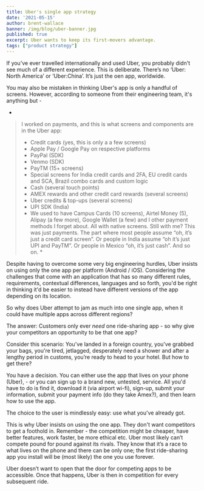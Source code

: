 ```yaml
---
title: Uber's single app strategy
date: '2021-05-15'
author: brent-wallace
banner: /img/blog/uber-banner.jpg
published: true
excerpt: Uber wants to keep its first-movers advantage.
tags: ["product strategy"]
---
```


If you’ve ever travelled internationally and used Uber, you probably didn't see much of a different experience. This is deliberate.  There’s no ‘Uber: North America’ or ‘Uber:China’. It’s just the oen app, worldwide. 

You may also be mistaken in thinking Uber's app is only a handful of screens. However, according to someone from their engineering team, it's anything but - 

*
> I worked on payments, and this is what screens and components are in the Uber app:
> - Credit cards (yes, this is only a a few screens)
> - Apple Pay / Google Pay on respective platforms
> - PayPal (SDK)
> - Venmo (SDK)
> - PayTM (15+ screens)
> - Special screens for India credit cards and 2FA, EU credit cards and SCA, Brazil combo cards and custom logic
> - Cash (several touch points)
> - AMEX rewards and other credit card rewards (several screens)
> - Uber credits & top-ups (several screens)
> - UPI SDK (India)
> - We used to have Campus Cards (10 screens), Airtel Money (5), Alipay (a few more), Google Wallet (a few) and I other payment methods I forget about. All with native screens. Still with me? This was just payments. The part where most people assume “oh, it’s just a credit card screen”. Or people in India assume “oh it’s just UPI and PayTM”. Or people in Mexico “oh, it’s just cash”. And so on. *


Despite having to overcome some very big engineering hurdles, Uber insists on using only the one app per platform (Android / iOS).
Considering the challenges that come with an application that has so many different rules, requirements, contextual differences, languages and so forth, you'd be right in thinking it'd be easier to instead have different versions of the app depending on its location. 


So why does Uber attempt to jam as much into one single app, when it could have multiple apps across different regions?

The answer: Customers only ever *need* one ride-sharing app - so why give your competitors an opportunity to be that one app? 

Consider this scenario: You’ve landed in a foreign country, you’ve grabbed your bags, you're tired, jetlagged, desperately need a shower and after a lengthy period in customs, you’re ready to head to your hotel. But how to get there? 

You have a decision. You can either use the app that lives on your phone (Uber), - or you can sign up to a brand new, untested, service. All you'd have to do is find it, download it (via airport wi-fi), sign-up, submit your information, submit your payment info  (do they take Amex?), and then learn how to use the app. 

The choice to the user is mindlessly easy: use what you've already got. 

This is why Uber insists on using the one app.  They don't want competitors to get a foothold in. Remember - the competition might be cheaper, have better features, work faster, be more ethical etc. Uber most likely can’t compete pound for pound against its rivals. They know that it’s a race to what lives on the phone and there can be only one; the first ride-sharing app you install will be (most likely) the one you use forever. 

Uber doesn’t want to open that the door for competing apps to be accessible. Once that happens, Uber is then in competition for every subsequent ride. 



